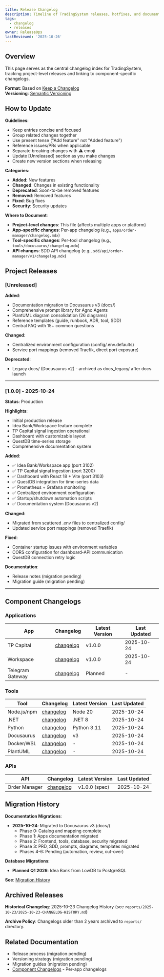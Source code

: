 ```yaml
---
title: Release Changelog
description: Timeline of TradingSystem releases, hotfixes, and documentation updates.
tags:
  - changelog
  - releases
owner: ReleaseOps
lastReviewed: '2025-10-26'
---
```

## Overview

This page serves as the central changelog index for TradingSystem, tracking project-level releases and linking to component-specific changelogs.

**Format**: Based on [Keep a Changelog](https://keepachangelog.com/)  
**Versioning**: [Semantic Versioning](https://semver.org/)

## How to Update

**Guidelines**:

- Keep entries concise and focused
- Group related changes together
- Use present tense ("Add feature" not "Added feature")
- Reference issues/PRs when applicable
- Separate breaking changes with ⚠️ emoji
- Update [Unreleased] section as you make changes
- Create new version sections when releasing

**Categories**:

- **Added**: New features
- **Changed**: Changes in existing functionality
- **Deprecated**: Soon-to-be removed features
- **Removed**: Removed features
- **Fixed**: Bug fixes
- **Security**: Security updates

**Where to Document**:

- **Project-level changes**: This file (affects multiple apps or platform)
- **App-specific changes**: Per-app changelog (e.g., `apps/order-manager/changelog.mdx`)
- **Tool-specific changes**: Per-tool changelog (e.g., `tools/docusaurus/changelog.mdx`)
- **API changes**: SDD API changelog (e.g., `sdd/api/order-manager/v1/changelog.mdx`)

## Project Releases

### [Unreleased]

**Added**:

- Documentation migration to Docusaurus v3 (docs/)
- Comprehensive prompt library for Agno Agents
- PlantUML diagram consolidation (26 diagrams)
- Reference templates (guide, runbook, ADR, tool, SDD)
- Central FAQ with 15+ common questions

**Changed**:

- Centralized environment configuration (config/.env.defaults)
- Service port mappings (removed Traefik, direct port exposure)

**Deprecated**:

- Legacy docs/ (Docusaurus v2) - archived as docs_legacy/ after docs launch

---

### [1.0.0] - 2025-10-24

**Status**: Production

**Highlights**:

- Initial production release
- Idea Bank/Workspace feature complete
- TP Capital signal ingestion operational
- Dashboard with customizable layout
- QuestDB time-series storage
- Comprehensive documentation system

**Added**:

- ✅ Idea Bank/Workspace app (port 3102)
- ✅ TP Capital signal ingestion (port 3200)
- ✅ Dashboard with React 18 + Vite (port 3103)
- ✅ QuestDB integration for time-series data
- ✅ Prometheus + Grafana monitoring
- ✅ Centralized environment configuration
- ✅ Startup/shutdown automation scripts
- ✅ Documentation system (Docusaurus v2)

**Changed**:

- Migrated from scattered .env files to centralized config/
- Updated service port mappings (removed Traefik)

**Fixed**:

- Container startup issues with environment variables
- CORS configuration for dashboard-API communication
- QuestDB connection retry logic

**Documentation**:

- Release notes (migration pending)
- Migration guide (migration pending)

---

## Component Changelogs

### Applications

| App | Changelog | Latest Version | Last Updated |
|-----|-----------|----------------|---------------|
| TP Capital | [changelog](./apps/tp-capital/changelog) | v1.0.0 | 2025-10-24 |
| Workspace | [changelog](./apps/workspace/changelog) | v1.0.0 | 2025-10-24 |
| Telegram Gateway | [changelog](./apps/telegram-gateway/changelog) | Planned | - |

### Tools

| Tool | Changelog | Latest Version | Last Updated |
|------|-----------|----------------|---------------|
| Node.js/npm | [changelog](./tools/node-npm/changelog) | Node 20 | 2025-10-24 |
| .NET | [changelog](./tools/dotnet/changelog) | .NET 8 | 2025-10-24 |
| Python | [changelog](./tools/python/changelog) | Python 3.11 | 2025-10-24 |
| Docusaurus | [changelog](./tools/docusaurus/changelog) | v3 | 2025-10-24 |
| Docker/WSL | [changelog](./tools/docker-wsl/changelog) | - | 2025-10-24 |
| PlantUML | [changelog](./tools/plantuml/changelog) | - | 2025-10-24 |

### APIs

| API | Changelog | Latest Version | Last Updated |
|-----|-----------|----------------|---------------|
| Order Manager | [changelog](./sdd/api/order-manager/v1/changelog) | v1.0.0 (spec) | 2025-10-24 |

## Migration History

**Documentation Migrations**:

- **2025-10-24**: Migrated to Docusaurus v3 (docs/)
  - Phase 0: Catalog and mapping complete
  - Phase 1: Apps documentation migrated
  - Phase 2: Frontend, tools, database, security migrated
  - Phase 3: PRD, SDD, prompts, diagrams, templates migrated
  - Phases 4-6: Pending (automation, review, cut-over)

**Database Migrations**:

- **Planned Q1 2026**: Idea Bank from LowDB to PostgreSQL

**See**: [Migration History](./database/migrations)

## Archived Releases

**Historical Changelog**: 2025-10-23 Changelog History (see `reports/2025-10-23/2025-10-23-CHANGELOG-HISTORY.md`)

**Archive Policy**: Changelogs older than 2 years archived to `reports/` directory.

## Related Documentation

- Release process (migration pending)
- Versioning strategy (migration pending)
- Migration guides (migration pending)
- [Component Changelogs](./apps/) - Per-app changelogs
